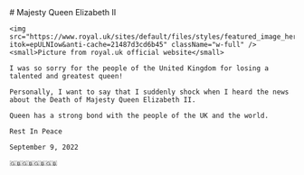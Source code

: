 
<Meta title="Queen Elizabeth" />
<Layout>
<div className="prose-layout">
    # Majesty Queen Elizabeth II

    <img src="https://www.royal.uk/sites/default/files/styles/featured_image_hero_2/public/images/news/website_announce.png?itok=epULNIow&anti-cache=21487d3cd6b45" className="w-full" />
    <small>Picture from royal.uk official website</small>

    I was so sorry for the people of the United Kingdom for losing a talented and greatest queen!

    Personally, I want to say that I suddenly shock when I heard the news about the Death of Majesty Queen Elizabeth II.

    Queen has a strong bond with the people of the UK and the world.

    Rest In Peace

    September 9, 2022

    🇬🇧🇬🇧🇬🇧🇬🇧

</div>
</Layout>
